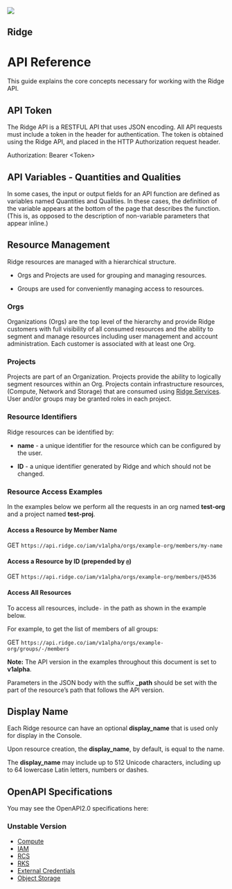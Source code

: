 ﻿---
seo:
  title: Introduction to the Ridge API
---


<APIHero>
  <img src={api_hero} />
  <H2>Ridge</H2>
  <H1>API Reference</H1>
</APIHero>

This guide explains the core concepts necessary for working with the Ridge API.

## API Token

The Ridge API is a RESTFUL API that uses JSON encoding. All API requests must include a token in the header for authentication. The token is obtained using the Ridge API, and placed in the HTTP Authorization request header.

Authorization: Bearer &lt;Token&gt;

## API Variables - Quantities and Qualities

In some cases, the input or output fields for an API function are defined as variables named Quantities and Qualities. In these cases, the definition of the variable appears at the bottom of the page that describes the function. (This is, as opposed to the description of non-variable parameters that appear inline.)

## Resource Management

Ridge resources are managed with a hierarchical structure.

- Orgs and Projects are used for grouping and managing resources.

- Groups are used for conveniently managing access to resources.

### Orgs

Organizations (Orgs) are the top level of the hierarchy and provide Ridge customers with full visibility of all consumed resources and the ability to segment and manage resources including user management and account administration. Each customer is associated with at least one Org.

### Projects

Projects are part of an Organization. Projects provide the ability to logically segment resources within an Org. Projects contain infrastructure resources, (Compute, Network and Storage) that are consumed using [Ridge Services](https://www.ridge.co). User and/or groups may be granted roles in each project.

### Resource Identifiers

Ridge resources can be identified by:

- **name** - a unique identifier for the resource which can be configured by the user.

- **ID** - a unique identifier generated by Ridge and which should not be changed.

### Resource Access Examples

In the examples below we perform all the requests in an org named **test-org** and a project named **test-proj**.

#### Access a Resource by Member Name

GET `https://api.ridge.co/iam/v1alpha/orgs/example-org/members/my-name`

#### Access a Resource by ID (prepended by `@`)

GET `https://api.ridge.co/iam/v1alpha/orgs/example-org/members/@4536`

#### Access All Resources

To access all resources, include`-` in the path as shown in the example below.

For example, to get the list of members of all groups:

GET `https://api.ridge.co/iam/v1alpha/orgs/example-org/groups/-/members`

**Note:** The API version in the examples throughout this document is set to **v1alpha**.

Parameters in the JSON body with the suffix **\_path** should be set with the part of the resource’s path that follows the API version.

## Display Name

Each Ridge resource can have an optional **display_name** that is used only for display in the Console.

Upon resource creation, the **display_name**, by default, is equal to the name.

The **display_name** may include up to 512 Unicode characters, including up to 64 lowercase Latin letters, numbers or dashes.

## OpenAPI Specifications

You may see the OpenAPI2.0 specifications here:

### Unstable Version

- [Compute](compute/unstable/compute.yaml)
- [IAM](iam/unstable/iam.yaml)
- [RCS](rcs/unstable/rcs.yaml)
- [RKS](rks/unstable/rks.yaml)
- [External Credentials](keyring/unstable/keyring.yaml)
- [Object Storage](ros/unstable/ros.yaml)
